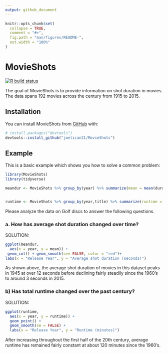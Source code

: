 ```yaml
---
output: github_document
---
```


<!-- README.md is generated from README.Rmd. Please edit that file -->

```r
knitr::opts_chunk$set(
  collapse = TRUE,
  comment = "#>",
  fig.path = "man/figures/README-",
  out.width = "100%"
)
```

# MovieShots

<!-- badges: start -->
[![R build status](https://github.com/jmelican21/MovieShots/workflows/R-CMD-check/badge.svg)](https://github.com/jmelican21/MovieShots/actions)
<!-- badges: end -->

The goal of MovieShots is to provide information on shot duration in movies. The data spans 192 movies across the century from 1915 to 2015. 

## Installation

You can install MovieShots from [GitHub](https://github.com/) with:

``` r
# install.packages("devtools")
devtools::install_github("jmelican21/MovieShots")
```
## Example

This is a basic example which shows you how to solve a common problem:

```r
library(MovieShots)
library(tidyverse)

meandur <- MovieShots %>% group_by(year) %>% summarize(mean = mean(duration))


runtime <- MovieShots %>% group_by(year,title) %>% summarize(runtime = sum(duration)/60) #divide by 60 for minutes

```

Please analyze the data on Golf discs to answer the following questions.

### a. How has average shot duration changed over time?

SOLUTION:

```r
ggplot(meandur,
  aes(x = year, y = mean)) +
 geom_col() + geom_smooth(se= FALSE, color = "red")+
labs(x = "Release Year", y = "Average shot duration (seconds)")
```

As shown above, the average shot duration of movies in this dataset peaks in 1945 at over 12 seconds before declining fairly steadily since the 1960's to around 3 seconds in 2015.




### b) Has total runtime changed over the past century?

SOLUTION:

```r
ggplot(runtime,
  aes(x = year, y = runtime)) +
  geom_point() + 
  geom_smooth(se = FALSE) + 
  labs(x = "Release Year", y = "Runtime (minutes)")
```

After increasing throughout the first half of the 20th century, average runtime has remained fairly constant at about 120 minutes since the 1960's. 

